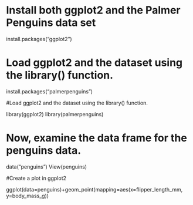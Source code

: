 # Install both ggplot2 and the Palmer Penguins data set
install.packages("ggplot2")

# Load ggplot2 and the dataset using the library() function.
install.packages("palmerpenguins")

#Load ggplot2 and the dataset using the library() function. 

library(ggplot2)
library(palmerpenguins)

# Now, examine the data frame for the penguins data.
data("penguins")
View(penguins)

#Create a plot in ggplot2

ggplot(data=penguins)+geom_point(mapping=aes(x=flipper_length_mm, y=body_mass_g))
